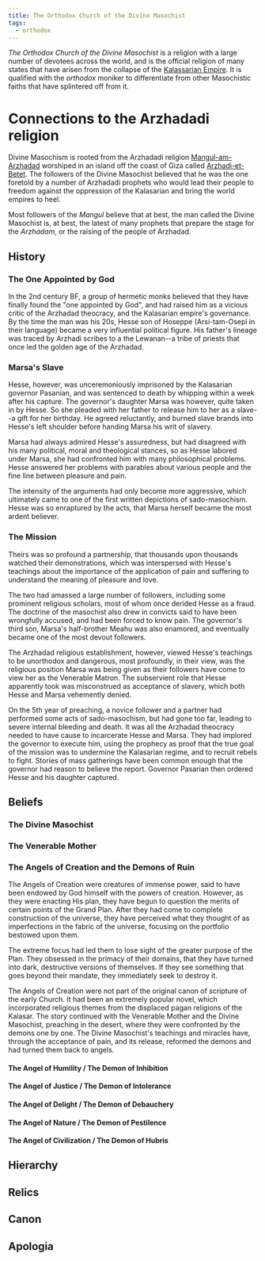 ```yaml
---
title: The Orthodox Church of the Divine Masochist
tags:
  - orthodox
---
```


<Incomplete />

_The Orthodox Church of the Divine Masochist_ is a religion with a large number
of devotees across the world, and is the official religion of many states that
have arisen from the collapse of the
[Kalassarian Empire](../../../organizations/kalassarian-empire.mdx). It is
qualified with the _orthodox_ moniker to differentiate from other Masochistic
faiths that have splintered off from it.

# Connections to the Arzhadadi religion

Divine Masochism is rooted from the Arzhadadi religion
[Mangul-am-Arzhadad](../../arzhadad.mdx) worshiped in an island off the coast of
Giza called [Arzhadi-et-Betet](../../../locations/arzhadi-et-betet.mdx). The
followers of the Divine Masochist believed that he was the one foretold by a
number of Arzhadadi prophets who would lead their people to freedom against the
oppression of the Kalasarian and bring the world empires to heel.

Most followers of the _Mangul_ believe that at best, the man called the Divine
Masochist is, at best, the latest of many prophets that prepare the stage for
the _Arzhadam_, or the raising of the people of Arzhadad.

## History

### The One Appointed by God

In the 2nd century BF, a group of hermetic monks believed that they have finally
found the "one appointed by God", and had raised him as a vicious critic of the
Arzhadad theocracy, and the Kalasarian empire's governance. By the time the man
was his 20s, Hesse son of Hoseppe (Arsi-tam-Osepi in their language) became a
very influential political figure. His father's lineage was traced by Arzhadi
scribes to a the Lewanan--a tribe of priests that once led the golden age of the
Arzhadad.

### Marsa's Slave

Hesse, however, was unceremoniously imprisoned by the Kalasarian governor
Pasanian, and was sentenced to death by whipping within a week after his
capture. The governor's daughter Marsa was however, quite taken in by Hesse. So
she pleaded with her father to release him to her as a slave--a gift for her
birthday. He agreed reluctantly, and burned slave brands into Hesse's left
shoulder before handing Marsa his writ of slavery.

Marsa had always admired Hesse's assuredness, but had disagreed with his many
political, moral and theological stances, so as Hesse labored under Marsa, she
had confronted him with many philosophical problems. Hesse answered her problems
with parables about various people and the fine line between pleasure and pain.

The intensity of the arguments had only become more aggressive, which ultimately
came to one of the first written depictions of sado-masochism. Hesse was so
enraptured by the acts, that Marsa herself became the most ardent believer.

### The Mission

Theirs was so profound a partnership, that thousands upon thousands watched
their demonstrations, which was interspersed with Hesse's teachings about the
importance of the application of pain and suffering to understand the meaning of
pleasure and love.

The two had amassed a large number of followers, including some prominent
religious scholars, most of whom once derided Hesse as a fraud. The doctrine of
the masochist also drew in convicts said to have been wrongfully accused, and
had been forced to know pain. The governor's third son, Marsa's half-brother
Meahu was also enamored, and eventually became one of the most devout followers.

The Arzhadad religious establishment, however, viewed Hesse's teachings to be
unorthodox and dangerous, most profoundly, in their view, was the religious
position Marsa was being given as their followers have come to view her as the
Venerable Matron. The subservient role that Hesse apparently took was
misconstrued as acceptance of slavery, which both Hesse and Marsa vehemently
denied.

On the 5th year of preaching, a novice follower and a partner had performed some
acts of sado-masochism, but had gone too far, leading to severe internal
bleeding and death. It was all the Arzhadad theocracy needed to have cause to
incarcerate Hesse and Marsa. They had implored the governor to execute him,
using the prophecy as proof that the true goal of the mission was to undermine
the Kalasarian regime, and to recruit rebels to fight. Stories of mass
gatherings have been common enough that the governor had reason to believe the
report. Governor Pasarian then ordered Hesse and his daughter captured.

## Beliefs

### The Divine Masochist

### The Venerable Mother

### The Angels of Creation and the Demons of Ruin

The Angels of Creation were creatures of immense power, said to have been
endowed by God himself with the powers of creation. However, as they were
enacting His plan, they have begun to question the merits of certain points of
the Grand Plan. After they had come to complete construction of the universe,
they have perceived what they thought of as imperfections in the fabric of the
universe, focusing on the portfolio bestowed upon them.

The extreme focus had led them to lose sight of the greater purpose of the Plan.
They obsessed in the primacy of their domains, that they have turned into dark,
destructive versions of themselves. If they see something that goes beyond their
mandate, they immediately seek to destroy it.

The Angels of Creation were not part of the original canon of scripture of the
early Church. It had been an extremely popular novel, which incorporated
religious themes from the displaced pagan religions of the Kalasar. The story
continued with the Venerable Mother and the Divine Masochist, preaching in the
desert, where they were confronted by the demons one by one. The Divine
Masochist's teachings and miracles have, through the acceptance of pain, and its
release, reformed the demons and had turned them back to angels.

#### The Angel of Humility / The Demon of Inhibition

#### The Angel of Justice / The Demon of Intolerance

#### The Angel of Delight / The Demon of Debauchery

#### The Angel of Nature / The Demon of Pestilence

#### The Angel of Civilization / The Demon of Hubris

## Hierarchy

## Relics

## Canon

## Apologia
